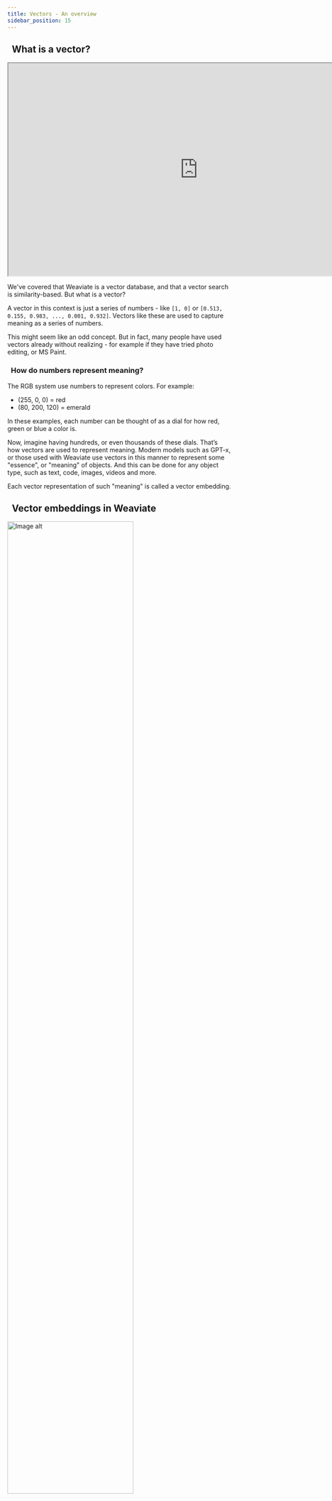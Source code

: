 ```yaml
---
title: Vectors - An overview
sidebar_position: 15
---
```



## <i class="fa-solid fa-square-chevron-right"></i>&nbsp;&nbsp;What is a vector?

<!-- <img src={imageUrl} alt="Image alt" width="75%"/> -->
<iframe src="https://drive.google.com/file/d/19XXLy4eeLwZrWtNZPOxuYgCoI4qnTF61/preview" width="854" height="480"></iframe>

We've covered that Weaviate is a vector database, and that a vector search is similarity-based. But what is a vector?

A vector in this context is just a series of numbers - like `[1, 0]` or `[0.513, 0.155, 0.983, ..., 0.001, 0.932]`. Vectors like these are used to capture meaning as a series of numbers.

This might seem like an odd concept. But in fact, many people have used vectors already without realizing - for example if they have tried photo editing, or MS Paint.

### <i class="fa-solid fa-chalkboard"></i>&nbsp;&nbsp;How do numbers represent meaning?

The RGB system use numbers to represent colors. For example:
- (255, 0, 0) = red
- (80, 200, 120) = emerald

In these examples, each number can be thought of as a dial for how red, green or blue a color is.

Now, imagine having hundreds, or even thousands of these dials. That’s how vectors are used to represent meaning. Modern models such as GPT-x, or those used with Weaviate use vectors in this manner to represent some "essence", or "meaning" of objects. And this can be done for any object type, such as text, code, images, videos and more.

Each vector representation of such "meaning" is called a vector embedding.

## <i class="fa-solid fa-square-chevron-right"></i>&nbsp;&nbsp;Vector embeddings in Weaviate

<img src={imageUrl} alt="Image alt" width="75%"/>

Weaviate enables vector searches by indexing and storing data objects and corresponding vector embeddings from machine learning models.

In plain terms, Weaviate processes and organizes your data in such a way that objects can be retrieved based on their similarity to a query. In order for it to perform these tasks at speed, Weaviate does two things that traditional databases do not. They are:

- Quantifying similarity, and
- Indexing vector data

These aspects enable Weaviate to do what it does.

### <i class="fa-solid fa-chalkboard"></i>&nbsp;&nbsp;Quantifying similarity

As we've mentioned, vector searches are similarity-based, but what does that actually mean? How do we determine that two pieces of data are "similar"? What does it mean for two pieces of text, two images, or two objects in general, to be similar?

This is a relatively simple idea that is actually incredibly interesting and intricate once we start to dive into the details.

But for now, you should know that machine learning (ML) models are key to this whole process. Similar models to those that allows clever text generation from prompts power vector searches. Instead of generating new text, here these models capture "meaning" of pieces of text or other media. We will cover this in more detail later on.

### <i class="fa-solid fa-chalkboard"></i>&nbsp;&nbsp;Indexing (vector) data

Vector searches can be very computationally intensive.

To overcome this problem, Weaviate uses a combination of indexes including an approximate nearest neighbor (ANN) index and an inverted index. They respectively allow Weaviate to perform extremely fast vector searches, as well as to filter data using Boolean criteria on data.

We will get into this in more detail later - but for now, it's enough to know that Weaviate can perform fast vector searches as well as filtering.

## <i class="fa-solid fa-square-chevron-right"></i>&nbsp;&nbsp;Review

In this section, you learned about what vectors are and how Weaviate utilizes them at a very high level. You have also been introduced to Weaviate's two key capabilities that helps it to enable vector search at speed.

### <i class="fa-solid fa-pen-to-square"></i>&nbsp;&nbsp;Review exercise

Can you describe, in your own words, what vectors are?

<Quiz questions={howWeaviateWorks} />

### <i class="fa-solid fa-lightbulb-on"></i>&nbsp;&nbsp;Key takeaways

- A vector is a series of numbers that capture the meaning or essence of objects.
- Machine learning models help quantify similarity between different objects, which is essential for vector searches.
- Weaviate uses a combination of approximate nearest neighbor (ANN) index and an inverted index to perform fast vector searches with filtering.

const howWeaviateWorks = [{
  questionText: 'Which of these are not true about Weaviate?',
  answerOptions: [
    {
      answerText: 'Weaviate has no way of quantifying similarity between objects.',
      isCorrect: false,
      feedback: 'Weaviate performs vector searches, which is similarity-based.',
    },
    {
      answerText: 'The only type of index in Weaviate is the vector index.',
      isCorrect: false,
      feedback: 'In addition to the vector index, Weaviate uses an inverted index.',
    },
    {
      answerText: 'Weaviate is a machine learning model.',
      isCorrect: true,
      feedback: 'While Weaviate can be used with a variety of different models which help it determine object similarity, it is itself not a machine learning model. Weaviate is a vector database.',
    },
    {
      answerText: 'None of the above',
      isCorrect: false,
      feedback: 'There is a correct answer out there!',
    },
  ]
}];